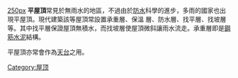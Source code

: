 {{Otheruses|封頂|subject=一種[[屋頂|屋頂]]樣式|other=一種建築程序}}
[[file:Flat_roof.jpg|250px]]
'''平屋頂'''常見於無雨水的地區，不過由於[[防水|防水]]科學的進步，多雨的國家也出現平屋頂。現代建築該等屋頂常設置承重層、保溫
層、防水層、找平層、找坡層等。其中找平層保證屋頂無積水，而找坡層使屋頂微斜讓雨水流走。承重層即是[[鋼筋|鋼筋]][[水泥|水泥]]結構。

平屋頂亦常會作為[[天台_(建筑物)|天台]]之用。


[[Category:屋顶|Category:屋顶]]